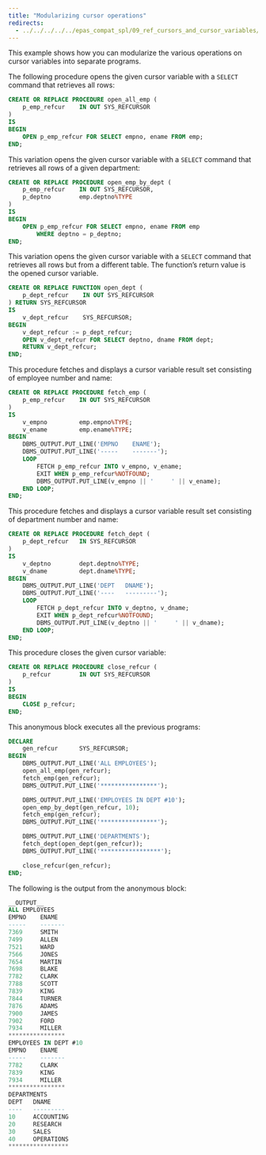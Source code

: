 ```yaml
---
title: "Modularizing cursor operations"
redirects:
  - ../../../../../epas_compat_spl/09_ref_cursors_and_cursor_variables/07_examples/02_modularizing_cursor_operations #generated for docs/epas/reorg-role-use-case-mode
---
```


<div id="modularizing_cursor_operations" class="registered_link"></div>

This example shows how you can modularize the various operations on cursor variables into separate programs.

The following procedure opens the given cursor variable with a `SELECT` command that retrieves all rows:

```sql
CREATE OR REPLACE PROCEDURE open_all_emp (
    p_emp_refcur    IN OUT SYS_REFCURSOR
)
IS
BEGIN
    OPEN p_emp_refcur FOR SELECT empno, ename FROM emp;
END;
```

This variation opens the given cursor variable with a `SELECT` command that retrieves all rows of a given department:

```sql
CREATE OR REPLACE PROCEDURE open_emp_by_dept (
    p_emp_refcur    IN OUT SYS_REFCURSOR,
    p_deptno        emp.deptno%TYPE
)
IS
BEGIN
    OPEN p_emp_refcur FOR SELECT empno, ename FROM emp
        WHERE deptno = p_deptno;
END;
```

This variation opens the given cursor variable with a `SELECT` command that retrieves all rows but from a different table. The function’s return value is the opened cursor variable.

```sql
CREATE OR REPLACE FUNCTION open_dept (
    p_dept_refcur    IN OUT SYS_REFCURSOR
) RETURN SYS_REFCURSOR
IS
    v_dept_refcur    SYS_REFCURSOR;
BEGIN
    v_dept_refcur := p_dept_refcur;
    OPEN v_dept_refcur FOR SELECT deptno, dname FROM dept;
    RETURN v_dept_refcur;
END;
```

This procedure fetches and displays a cursor variable result set consisting of employee number and name:

```sql
CREATE OR REPLACE PROCEDURE fetch_emp (
    p_emp_refcur    IN OUT SYS_REFCURSOR
)
IS
    v_empno         emp.empno%TYPE;
    v_ename         emp.ename%TYPE;
BEGIN
    DBMS_OUTPUT.PUT_LINE('EMPNO    ENAME');
    DBMS_OUTPUT.PUT_LINE('-----    -------');
    LOOP
        FETCH p_emp_refcur INTO v_empno, v_ename;
        EXIT WHEN p_emp_refcur%NOTFOUND;
        DBMS_OUTPUT.PUT_LINE(v_empno || '     ' || v_ename);
    END LOOP;
END;
```

This procedure fetches and displays a cursor variable result set consisting of department number and name:

```sql
CREATE OR REPLACE PROCEDURE fetch_dept (
    p_dept_refcur   IN SYS_REFCURSOR
)
IS
    v_deptno        dept.deptno%TYPE;
    v_dname         dept.dname%TYPE;
BEGIN
    DBMS_OUTPUT.PUT_LINE('DEPT   DNAME');
    DBMS_OUTPUT.PUT_LINE('----   ---------');
    LOOP
        FETCH p_dept_refcur INTO v_deptno, v_dname;
        EXIT WHEN p_dept_refcur%NOTFOUND;
        DBMS_OUTPUT.PUT_LINE(v_deptno || '     ' || v_dname);
    END LOOP;
END;
```

This procedure closes the given cursor variable:

```sql
CREATE OR REPLACE PROCEDURE close_refcur (
    p_refcur        IN OUT SYS_REFCURSOR
)
IS
BEGIN
    CLOSE p_refcur;
END;
```

This anonymous block executes all the previous programs:

```sql
DECLARE
    gen_refcur      SYS_REFCURSOR;
BEGIN
    DBMS_OUTPUT.PUT_LINE('ALL EMPLOYEES');
    open_all_emp(gen_refcur);
    fetch_emp(gen_refcur);
    DBMS_OUTPUT.PUT_LINE('****************');

    DBMS_OUTPUT.PUT_LINE('EMPLOYEES IN DEPT #10');
    open_emp_by_dept(gen_refcur, 10);
    fetch_emp(gen_refcur);
    DBMS_OUTPUT.PUT_LINE('****************');

    DBMS_OUTPUT.PUT_LINE('DEPARTMENTS');
    fetch_dept(open_dept(gen_refcur));
    DBMS_OUTPUT.PUT_LINE('*****************');

    close_refcur(gen_refcur);
END;
```

The following is the output from the anonymous block:

```sql
__OUTPUT__
ALL EMPLOYEES
EMPNO    ENAME
-----    -------
7369     SMITH
7499     ALLEN
7521     WARD
7566     JONES
7654     MARTIN
7698     BLAKE
7782     CLARK
7788     SCOTT
7839     KING
7844     TURNER
7876     ADAMS
7900     JAMES
7902     FORD
7934     MILLER
****************
EMPLOYEES IN DEPT #10
EMPNO    ENAME
-----    -------
7782     CLARK
7839     KING
7934     MILLER
****************
DEPARTMENTS
DEPT   DNAME
----   ---------
10     ACCOUNTING
20     RESEARCH
30     SALES
40     OPERATIONS
*****************
```
